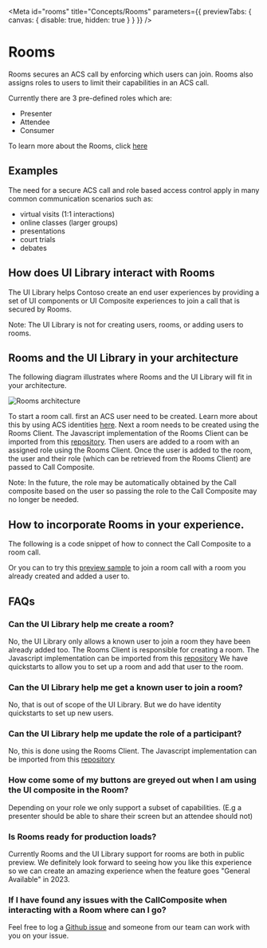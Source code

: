 
<Meta id="rooms" title="Concepts/Rooms" parameters={{ previewTabs: { canvas: { disable: true, hidden: true } } }} />

# Rooms

Rooms secures an ACS call by enforcing which users can join. Rooms also assigns roles to users to limit their capabilities in an ACS call.

Currently there are 3 pre-defined roles which are:

- Presenter
- Attendee
- Consumer

To learn more about the Rooms, click [here](https://docs.microsoft.com/en-us/azure/communication-services/concepts/rooms/room-concept)

## Examples

The need for a secure ACS call and role based access control apply in many common communication scenarios such as:

- virtual visits (1:1 interactions)
- online classes (larger groups)
- presentations
- court trials
- debates

## How does UI Library interact with Rooms

The UI Library helps Contoso create an end user experiences by providing a set of UI components or UI Composite experiences
to join a call that is secured by Rooms.

Note: The UI Library is not for creating users, rooms, or adding users to rooms.

## Rooms and the UI Library in your architecture

The following diagram illustrates where Rooms and the UI Library will fit in your architecture.

<img src="images/rooms_architecture.png" alt="Rooms architecture" />

To start a room call. first an ACS user need to be created. Learn more about this by using ACS identities [here](/?path=/docs/identity--page).
Next a room needs to be created using the Rooms Client. The Javascript implementation of the Rooms Client can be imported from this [repository](https://github.com/Azure/azure-sdk-for-js/tree/main/sdk/communication/communication-rooms/).
Then users are added to a room with an assigned role using the Rooms Client.
Once the user is added to the room, the user and their role (which can be retrieved from the Rooms Client) are passed to Call Composite.

Note: In the future, the role may be automatically obtained by the Call composite based on the user so passing the role to the Call Composite may no longer be needed.

## How to incorporate Rooms in your experience.

The following is a code snippet of how to connect the Call Composite to a room call.

<Source code={RoomsCallSnippetText} />

Or you can to try this <a href="./?path=/story/composites-call-joinexistingcall--join-existing-call" target="_blank">preview sample</a> to join a room call with a room
you already created and added a user to.

## FAQs

### Can the UI Library help me create a room?

No, the UI Library only allows a known user to join a room they have been already added too.
The Rooms Client is responsible for creating a room. The Javascript implementation can be imported from this [repository](https://github.com/Azure/azure-sdk-for-js/tree/main/sdk/communication/communication-rooms/)
We have quickstarts to allow you to set up a room and add that user to the room.

### Can the UI Library help me get a known user to join a room?

No, that is out of scope of the UI Library. But we do have identity quickstarts to set up new users.

### Can the UI Library help me update the role of a participant?

No, this is done using the Rooms Client. The Javascript implementation can be imported from this [repository](https://github.com/Azure/azure-sdk-for-js/tree/main/sdk/communication/communication-rooms/)

### How come some of my buttons are greyed out when I am using the UI composite in the Room?

Depending on your role we only support a subset of capabilities. (E.g a presenter should be able to share their screen
but an attendee should not)

### Is Rooms ready for production loads?

Currently Rooms and the UI Library support for rooms are both in public preview. We definitely look forward to seeing how you
like this experience so we can create an amazing experience when the feature goes "General Available" in 2023.

### If I have found any issues with the CallComposite when interacting with a Room where can I go?

Feel free to log a [Github issue](https://github.com/Azure/communication-ui-library/issues) and someone from our team can work with you on your issue.
